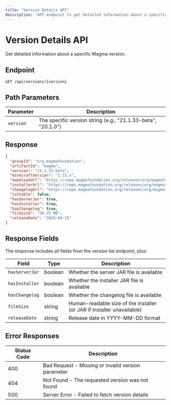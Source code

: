 ```yaml
---
title: "Version Details API"
description: "API endpoint to get detailed information about a specific Magma version"
---
```


# Version Details API

Get detailed information about a specific Magma version.

## Endpoint

```
GET /api/versions/{version}
```

## Path Parameters

| Parameter | Description |
|-----------|-------------|
| `version` | The specific version string (e.g., "21.1.33-beta", "20.1.0") |

## Response

```json
{
  "groupId": "org.magmafoundation",
  "artifactId": "magma",
  "version": "21.1.33-beta",
  "minecraftVersion": "1.21.x",
  "downloadUrl": "https://repo.magmafoundation.org/releases/org/magmafoundation/magma/21.1.33-beta/magma-21.1.33-beta.jar",
  "installerUrl": "https://repo.magmafoundation.org/releases/org/magmafoundation/magma/21.1.33-beta/magma-21.1.33-beta-installer.jar",
  "changelogUrl": "https://repo.magmafoundation.org/releases/org/magmafoundation/magma/21.1.33-beta/magma-21.1.33-beta-changelog.txt",
  "isStable": false,
  "hasServerJar": true,
  "hasInstaller": true,
  "hasChangelog": true,
  "fileSize": "36.25 MB",
  "releaseDate": "2025-04-15"
}
```

## Response Fields

The response includes all fields from the version list endpoint, plus:

| Field | Type | Description |
|-------|------|-------------|
| `hasServerJar` | boolean | Whether the server JAR file is available |
| `hasInstaller` | boolean | Whether the installer JAR file is available |
| `hasChangelog` | boolean | Whether the changelog file is available |
| `fileSize` | string | Human-readable size of the installer (or JAR if installer unavailable) |
| `releaseDate` | string | Release date in YYYY-MM-DD format |

## Error Responses

| Status Code | Description |
|-------------|-------------|
| 400 | Bad Request - Missing or invalid version parameter |
| 404 | Not Found - The requested version was not found |
| 500 | Server Error - Failed to fetch version details |

